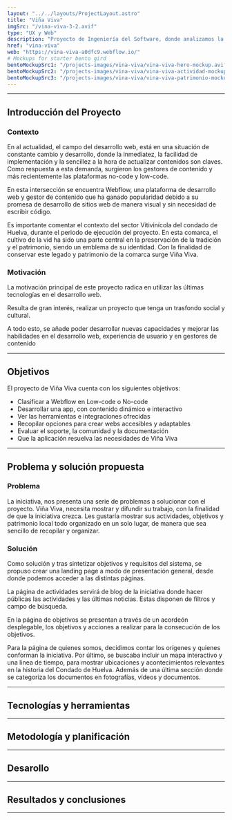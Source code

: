 ```yaml
---
layout: "../../layouts/ProjectLayout.astro"
title: "Viña Viva"
imgSrc: "/vina-viva-3-2.avif"
type: "UX y Web"
description: "Proyecto de Ingeniería del Software, donde analizamos la herramienta no-code Webflow. Además, usamos herramientas como Zapier, Make y Memberstack."
href: "vina-viva"
web: "https://vina-viva-a0dfc9.webflow.io/"
# Mockups for starter bento gird
bentoMockupSrc1: "/projects-images/vina-viva/vina-viva-hero-mockup.avif"
bentoMockupSrc2: "/projects-images/vina-viva/vina-viva-actividad-mockup.avif"
bentoMockupSrc3: "/projects-images/vina-viva/vina-viva-patrimonio-mockup.avif"
---
```



---

## Introducción del Proyecto

### Contexto

En al actualidad, el campo del desarrollo web, está en una situación de constante
cambio y desarrollo, donde la inmediatez, la facilidad de implementación y la sencillez a
la hora de actualizar contenidos son claves. Como respuesta a esta demanda, surgieron los gestores
de contenido y más recientemente las plataformas no-code y low-code.

En esta intersección se encuentra Webflow, una plataforma de desarrollo web y
gestor de contenido que ha ganado popularidad debido a su promesa de desarrollo de
sitios web de manera visual y sin necesidad de escribir código.

Es importante comentar el contexto del sector Vitivinícola del condado de Huelva, durante el periodo de ejecución del proyecto.
En esta comarca, el cultivo de la vid ha sido una parte
central en la preservación de la tradición y el patrimonio, siendo un emblema
de su identidad.
Con la finalidad de conservar este legado y patrimonio de la comarca surge Viña
Viva.

### Motivación

La motivación principal de este proyecto radica en utilizar las últimas tecnologías
en el desarrollo web.

Resulta de gran interés, realizar un proyecto que tenga un trasfondo social y
cultural.

A todo esto, se añade poder desarrollar nuevas capacidades y mejorar las
habilidades en el desarrollo web, experiencia de usuario y en gestores de contenido

---

## Objetivos

El proyecto de Viña Viva cuenta con los siguientes objetivos:

- Clasificar a Webflow en Low-code o No-code
- Desarrollar una app, con contenido dinámico e interactivo
- Ver las herramientas e integraciones ofrecidas
- Recopilar opciones para crear webs accesibles y adaptables
- Evaluar el soporte, la comunidad y la documentación
- Que la aplicación resuelva las necesidades de Viña Viva

---

## Problema y solución propuesta

### Problema

La iniciativa, nos presenta una serie de problemas a solucionar con el proyecto. Viña Viva, necesita mostrar y difundir su trabajo, con la finalidad de que la iniciativa crezca. Les gustaría mostrar sus actividades, objetivos y patrimonio local todo organizado en un solo lugar, de manera que sea sencillo de recopilar y organizar.

### Solución

Como solución y tras sintetizar objetivos y requisitos del sistema, se propuso crear una landing page a modo de presentación general, desde donde podemos acceder a las distintas páginas.

La página de actividades servirá de blog de la iniciativa donde hacer públicas las actividades y las últimas noticias. Estas disponen de filtros y campo de búsqueda.

En la página de objetivos se presentan a través de un acordeón desplegable, los objetivos y acciones a realizar para la consecución de los objetivos.

Para la página de quienes somos, decidimos contar los orígenes y quienes conforman la iniciativa.
Por último, se buscaba incluir un mapa interactivo y una linea de tiempo, para mostrar ubicaciones y acontecimientos relevantes en la historia del Condado de Huelva. Además de una última sección donde se categoriza los documentos en fotografías, vídeos y documentos.

---

## Tecnologías y herramientas

<ProjectImage imgSrc="/projects-images/vina-viva/vina-viva-tools.avif" />

---

## Metodología y planificación

---

## Desarollo

---

## Resultados y conclusiones

---
